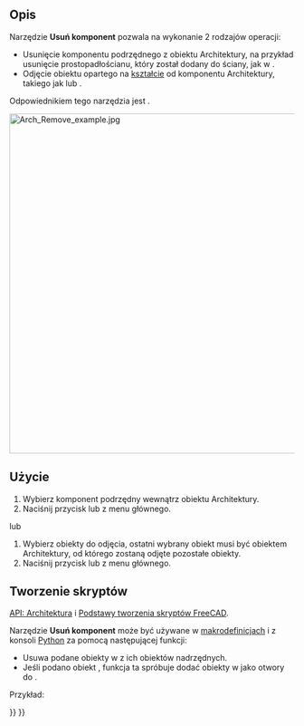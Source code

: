 <languages/>

{{Docnav/pl
|[[Arch_Add/pl|Połącz obiekty]]
|[[Arch_CutPlane/pl|Przetnij płaszczyzną]]
|[[BIM_Workbench/pl|środowisko pracy BIM]]
|IconL=Arch_Add.svg
|IconR=Arch_CutPlane.svg
|IconC=Workbench_BIM.svg
}}

{{VeryImportantMessage|POLECENIE TO JEST CZĘŚCIĄ ZINTEGROWANEGO środowiska pracy [[BIM_Workbench/pl|BIM]] w V1.0<br>
Ta strona została zaktualizowana dla tej wersji.}}

{{GuiCommand/pl
|Name=Arch Remove
|Name/pl=Architektura: Usuń komponent
|MenuLocation=Modyfikacja → Usuń komponent
|Workbenches=[[BIM_Workbench/pl|BIM]]
|SeeAlso=[[Arch_CutPlane/pl|Przetnij płaszczyzną]], [[Arch_Add/pl|Połącz obiekty]]
}}

<span id="Description"></span>
==Opis==

Narzędzie '''Usuń komponent''' pozwala na wykonanie 2 rodzajów operacji:
* Usunięcie komponentu podrzędnego z obiektu Architektury, na przykład usunięcie prostopadłościanu, który został dodany do ściany, jak w {{Button|[[Image:Arch_Add.svg|16px]] [[Arch_Add/pl|Połącz obiekty]]}}.
* Odjęcie obiektu opartego na [[Part_Workbench/pl|kształcie]] od komponentu Architektury, takiego jak {{Button|[[Image:Arch_Wall.svg|16px]] [[Arch_Wall/pl|ściana]]}} lub {{Button|[[Image:Arch_Structure.svg|16px]] [[Arch_Structure/pl|konstrukcja]]}}.

Odpowiednikiem tego narzędzia jest {{Button|[[Image:Arch_Add.svg|16px]] [[Arch_Add/pl|Połącz obiekty]]}}.

[[Image:Arch Remove example.jpg|600px]]
{{Caption|Prostopadłościan odjęty od ściany, pozostawiający w niej dziurę.}}

<span id="Usage"></span>
==Użycie==

# Wybierz komponent podrzędny wewnątrz obiektu Architektury.
# Naciśnij przycisk {{Button|[[Image:Arch_Remove.svg|16px]] '''Połącz obiekty'''}} lub {{MenuCommand|Modyfikacja → [[Image:Arch_Remove.svg|16px]] Połącz obiekty}} z menu głównego.

lub
# Wybierz obiekty do odjęcia, ostatni wybrany obiekt musi być obiektem Architektury, od którego zostaną odjęte pozostałe obiekty.
# Naciśnij przycisk {{Button|[[Image:Arch_Remove.svg|16px]] '''Usuń komponent'''}} lub {{MenuCommand|Modyfikacja → [[Image:Arch_Remove.svg|16px]] Usuń komponent}} z menu głównego.

<span id="Scripting"></span>
==Tworzenie skryptów==

{{Emphasis|Zobacz również:}} [[Arch_API/pl|API: Architektura]] i [[FreeCAD_Scripting_Basics/pl|Podstawy tworzenia skryptów FreeCAD]].

Narzędzie '''Usuń komponent''' może być używane w [[Macros/pl|makrodefinicjach]] i z konsoli [[Python/pl|Python]] za pomocą następującej funkcji:

{{Code|code=
removeComponents(objectsList, host=None)
}}

* Usuwa podane obiekty w {{incode|objectsList}} z ich obiektów nadrzędnych.
* Jeśli podano obiekt {{incode|host}}, funkcja ta spróbuje dodać obiekty w {{incode|objectsList}} jako otwory do {{incode|host}}.

Przykład:

{{Code|code=
import FreeCAD, Draft, Arch

Line = Draft.makeWire([FreeCAD.Vector(0, 0, 0),FreeCAD.Vector(2000, 2000, 0)])
Wall = Arch.makeWall(Line, width=150, height=3000)

Box = FreeCAD.ActiveDocument.addObject("Part::Box", "Box")
Box.Length = 900
Box.Width = 450
Box.Height = 2000
FreeCAD.ActiveDocument.recompute()

Draft.rotate(Box, 45)
Draft.move(Box, FreeCAD.Vector(1000, 700, 0))

Arch.removeComponents(Box, Wall)
FreeCAD.ActiveDocument.recompute()
}}


{{Docnav/pl
|[[Arch_Add/pl|Połącz obiekty]]
|[[Arch_CutPlane/pl|Przetnij płaszczyzną]]
|[[BIM_Workbench/pl|środowisko pracy BIM]]
|IconL=Arch_Add.svg
|IconR=Arch_CutPlane.svg
|IconC=Workbench_BIM.svg
}}

{{BIM_Tools_navi{{#translation:}}}}
{{Userdocnavi{{#translation:}}}}